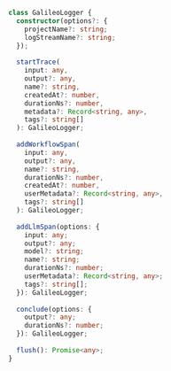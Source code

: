 ```typescript TypeScript
class GalileoLogger {
  constructor(options?: {
    projectName?: string;
    logStreamName?: string;
  });
  
  startTrace(
    input: any,
    output?: any,
    name?: string,
    createdAt?: number,
    durationNs?: number,
    metadata?: Record<string, any>,
    tags?: string[]
  ): GalileoLogger;
  
  addWorkflowSpan(
    input: any,
    output?: any,
    name?: string,
    durationNs?: number,
    createdAt?: number,
    userMetadata?: Record<string, any>,
    tags?: string[]
  ): GalileoLogger;
  
  addLlmSpan(options: {
    input: any;
    output?: any;
    model?: string;
    name?: string;
    durationNs?: number;
    userMetadata?: Record<string, any>;
    tags?: string[];
  }): GalileoLogger;
  
  conclude(options: {
    output?: any;
    durationNs?: number;
  }): GalileoLogger;
  
  flush(): Promise<any>;
} 
```